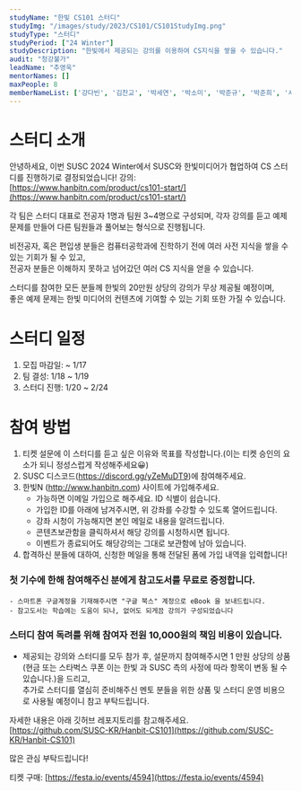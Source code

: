 ```yaml
---
studyName: "한빛 CS101 스터디"
studyImg: "/images/study/2023/CS101/CS101StudyImg.png"
studyType: "스터디"
studyPeriod: ["24 Winter"]
studyDescription: "한빛에서 제공되는 강의를 이용하여 CS지식을 쌓을 수 있습니다."
audit: "청강불가"
leadName: "추영욱"
mentorNames: []
maxPeople: 8
memberNameList: ['강다빈', '김찬교', '박세연', '박소미', '박준규', '박준희', '서현아', '윤희원', '이용준', '정종원', '현승준']
---
```


# 스터디 소개
안녕하세요, 이번 SUSC 2024 Winter에서 SUSC와 한빛미디어가 협업하여 CS 스터디를 진행하기로 결정되었습니다!
강의: [https://www.hanbitn.com/product/cs101-start/](https://www.hanbitn.com/product/cs101-start/)

각 팀은 스터디 대표로 전공자 1명과 팀원 3~4명으로 구성되며, 각자 강의를 듣고 예제 문제를 만들어 다른 팀원들과 풀어보는 형식으로 진행됩니다.  

비전공자, 혹은 편입생 분들은 컴퓨터공학과에 진학하기 전에 여러 사전 지식을 쌓을 수 있는 기회가 될 수 있고,  
전공자 분들은 이해하지 못하고 넘어갔던 여러 CS 지식을 얻을 수 있습니다.  

스터디를 참여한 모든 분들께 한빛의 20만원 상당의 강의가 무상 제공될 예정이며,  
좋은 예제 문제는 한빛 미디어의 컨텐츠에 기여할 수 있는 기회 또한 가질 수 있습니다.  

# 스터디 일정
1. 모집 마감일: ~ 1/17
2. 팀 결성: 1/18 ~ 1/19
3. 스터디 진행: 1/20 ~ 2/24

# 참여 방법

1. 티켓 설문에 이 스터디를 듣고 싶은 이유와 목표를 작성합니다.(이는 티켓 승인의 요소가 되니 정성스럽게 작성해주세요😀)
2. SUSC 디스코드(https://discord.gg/yZeMuDT9)에 참여해주세요.
3. 한빛N (http://www.hanbitn.com) 사이트에 가입해주세요.
    - 가능하면 이메일 가입으로 해주세요. ID 식별이 쉽습니다.
    - 가입한 ID를 아래에 남겨주시면, 위 강좌를 수강할 수 있도록 열어드립니다.
    - 강좌 시청이 가능해지면 본인 메일로 내용을 알려드립니다.
    - 콘텐츠보관함을 클릭하셔서 해당 강의를 시청하시면 됩니다.
    - 이벤트가 종료되어도 해당강의는 그대로 보관함에 남아 있습니다.
4. 합격하신 분들에 대하여, 신청한 메일을 통해 전달된 폼에 가입 내역을 입력합니다!

### 첫 기수에 한해 참여해주신 분에게 참고도서를 무료로 증정합니다.
    - 스마트폰 구글계정을 기재해주시면 "구글 북스" 계정으로 eBook 을 보내드립니다.
    - 참고도서는 학습에는 도움이 되나, 없어도 되게끔 강의가 구성되었습니다


### 스터디 참여 독려를 위해 참여자 전원 10,000원의 책임 비용이 있습니다.
- 제공되는 강의와 스터디를 모두 참가 후, 설문까지 참여해주시면 1 만원 상당의 상품(현금 또는 스타벅스 쿠폰 이는 한빛 과 SUSC 측의 사정에 따라 항목이 변동 될 수 있습니다.)을 드리고,   
추가로 스터디를 열심히 준비해주신 멘토 분들을 위한 상품 및 스터디 운영 비용으로 사용될 예정이니 참고 부탁드립니다.

자세한 내용은 아래 깃허브 레포지토리를 참고해주세요.  
[https://github.com/SUSC-KR/Hanbit-CS101](https://github.com/SUSC-KR/Hanbit-CS101)

많은 관심 부탁드립니다!  

티켓 구매: [https://festa.io/events/4594](https://festa.io/events/4594)
